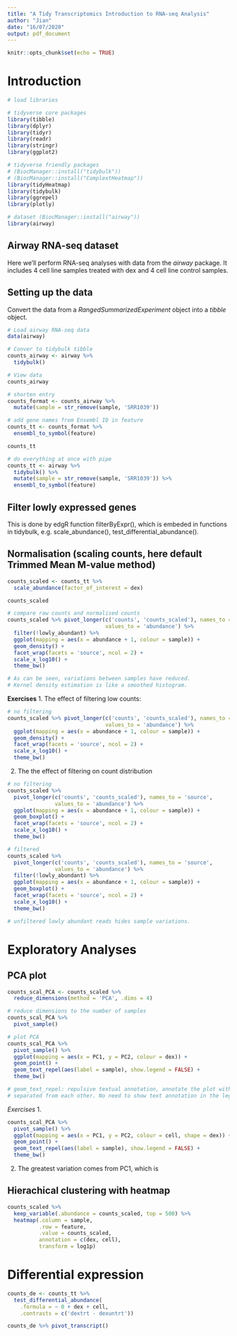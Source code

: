 ```yaml
---
title: "A Tidy Transcriptomics Introduction to RNA-seq Analysis"
author: "Jian"
date: "16/07/2020"
output: pdf_document
---
```


```r
knitr::opts_chunk$set(echo = TRUE)
```

# Introduction

```r
# load libraries

# tidyverse core packages
library(tibble)
library(dplyr)
library(tidyr)
library(readr)
library(stringr)
library(ggplot2)

# tidyverse friendly packages 
# (BiocManager::install("tidybulk"))
# (BiocManager::install("ComplextHeatmap"))
library(tidyHeatmap)
library(tidybulk)
library(ggrepel)
library(plotly)

# dataset (BiocManager::install("airway"))
library(airway)
```

## Airway RNA-seq dataset

Here we'll perform RNA-seq analyses with data from the _airway_ package. It includes 4 cell line samples treated with dex and 4 cell line control samples.

## Setting up the data

Convert the data from a _RangedSummarizedExperiment_ object into a _tibble_ object.

```r
# Load airway RNA-seq data
data(airway)

# Conver to tidybulk tibble
counts_airway <- airway %>% 
  tidybulk()
```

```r
# View data
counts_airway
```

```r
# shorten entry
counts_format <- counts_airway %>% 
  mutate(sample = str_remove(sample, 'SRR1039'))
```

```r
# add gene names from Ensembl ID in feature
counts_tt <- counts_format %>% 
  ensembl_to_symbol(feature)

counts_tt
```

```r
# do everything at once with pipe
counts_tt <- airway %>% 
  tidybulk() %>% 
  mutate(sample = str_remove(sample, 'SRR1039')) %>% 
  ensembl_to_symbol(feature)
```

## Filter lowly expressed genes

This is done by edgR function filterByExpr(), which is embeded in functions in tidybulk, e.g. scale_abundance(), test_differential_abundance().

## Normalisation (scaling counts, here default Trimmed Mean M-value method)

```r
counts_scaled <- counts_tt %>% 
  scale_abundance(factor_of_interest = dex)

counts_scaled
```

```r
# compare raw counts and normalised counts
counts_scaled %>% pivot_longer(c('counts', 'counts_scaled'), names_to = 'source',
                               values_to = 'abundance') %>% 
  filter(!lowly_abundant) %>% 
  ggplot(mapping = aes(x = abundance + 1, colour = sample)) +
  geom_density() +
  facet_wrap(facets = 'source', ncol = 2) +
  scale_x_log10() +
  theme_bw()

# As can be seen, variations between samples have reduced.
# Kernel density estimation is like a smoothed histogram.
```

**Exercises**
1. The effect of filtering low counts:
```r
# no filtering
counts_scaled %>% pivot_longer(c('counts', 'counts_scaled'), names_to = 'source',
                               values_to = 'abundance') %>% 
  ggplot(mapping = aes(x = abundance + 1, colour = sample)) +
  geom_density() +
  facet_wrap(facets = 'source', ncol = 2) +
  scale_x_log10() +
  theme_bw()
```
2. The the effect of filtering on count distribution
```r
# no filtering
counts_scaled %>% 
  pivot_longer(c('counts', 'counts_scaled'), names_to = 'source', 
               values_to = 'abundance') %>% 
  ggplot(mapping = aes(x = abundance + 1, colour = sample)) +
  geom_boxplot() +
  facet_wrap(facets = 'source', ncol = 2) +
  scale_x_log10() +
  theme_bw()

# filtered
counts_scaled %>% 
  pivot_longer(c('counts', 'counts_scaled'), names_to = 'source', 
               values_to = 'abundance') %>% 
  filter(!lowly_abundant) %>% 
  ggplot(mapping = aes(x = abundance + 1, colour = sample)) +
  geom_boxplot() +
  facet_wrap(facets = 'source', ncol = 2) +
  scale_x_log10() +
  theme_bw()

# unfiltered lowly abundant reads hides sample variations.
```

# Exploratory Analyses

## PCA plot

```r
counts_scal_PCA <- counts_scaled %>% 
  reduce_dimensions(method = 'PCA', .dims = 4)
```

```r
# reduce dimensions to the number of samples
counts_scal_PCA %>% 
  pivot_sample()
```

```r
# plot PCA
counts_scal_PCA %>% 
  pivot_sample() %>% 
  ggplot(mapping = aes(x = PC1, y = PC2, colour = dex)) +
  geom_point() +
  geom_text_repel(aes(label = sample), show.legend = FALSE) +
  theme_bw()

# geom_text_repel: repulsive textual annotation, annotate the plot with text that are 
# separated from each other. No need to show text annotation in the legend.
```

*Exercises*
1.
```r
counts_scal_PCA %>% 
  pivot_sample() %>% 
  ggplot(mapping = aes(x = PC1, y = PC2, colour = cell, shape = dex)) +
  geom_point() +
  geom_text_repel(aes(label = sample), show.legend = FALSE) +
  theme_bw()
```
2.
The greatest variation comes from PC1, which is 

## Hierachical clustering with heatmap
```r
counts_scaled %>% 
  keep_variable(.abundance = counts_scaled, top = 500) %>% 
  heatmap(.column = sample, 
          .row = feature, 
          .value = counts_scaled, 
          annotation = c(dex, cell),
          transform = log1p)
```

# Differential expression
```r
counts_de <- counts_tt %>% 
  test_differential_abundance(
    .formula = ~ 0 + dex + cell,
    .contrasts = c('dextrt - dexuntrt'))

counts_de %>% pivot_transcript()

```



